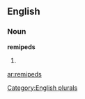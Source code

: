 ==English==

===Noun===
'''remipeds'''

# {{plural of|[[remiped]]}}

[[Category:English plurals]]

[[ar:remipeds]]